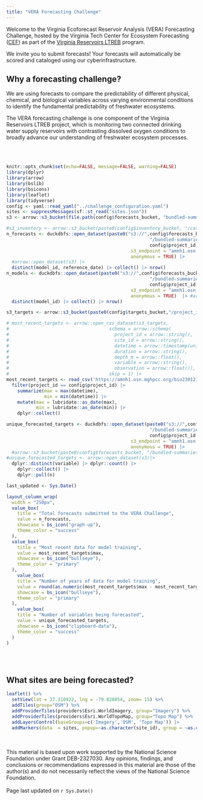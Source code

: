 ```yaml
---
title: "VERA Forecasting Challenge"
---
```


Welcome to the Virginia Ecoforecast Reservoir Analysis (VERA) Forecasting Challenge, hosted by the Virginia Tech Center for Ecosystem Forecasting ([CEF](https://www.ecoforecast.centers.vt.edu/)) as part of the [Virginia Reservoirs LTREB](http://ltreb-reservoirs.org/) program.

We invite you to submit forecasts!  Your forecasts will automatically be scored and cataloged using our cyberinfrastructure.

## Why a forecasting challenge? 

We are using forecasts to compare the predictability of different physical, chemical, and biological variables across varying environmental conditions to identify the fundamental predictability of freshwater ecosystems.

The VERA forecasting challenge is one component of the Virginia Reservoirs LTREB project, which is monitoring two connected drinking water supply reservoirs with contrasting dissolved oxygen conditions to broadly advance our understanding of freshwater ecosystem processes.

<br />
<br />
```r
knitr::opts_chunk$set(echo=FALSE, message=FALSE, warning=FALSE)
library(dplyr)
library(arrow)
library(bslib)
library(bsicons)
library(leaflet)
library(tidyverse)
config <- yaml::read_yaml("../challenge_configuration.yaml")
sites <- suppressMessages(sf::st_read("sites.json"))
s3 <- arrow::s3_bucket(file.path(config$forecasts_bucket, "bundled-summaries", "project_id=vera4cast", "duration=P1D"), endpoint_override = config$endpoint, anonymous = TRUE)

#s3_inventory <- arrow::s3_bucket(paste0(config$inventory_bucket, "/catalog/forecasts/project_id=", config$project_id), endpoint_override = config$endpoint, anonymous = TRUE)
n_forecasts <- duckdbfs::open_dataset(paste0("s3://",config$forecasts_bucket,
                                                     "/bundled-summaries/project_id=", 
                                                     config$project_id, "/duration=P1D"),
                                              s3_endpoint = "amnh1.osn.mghpcc.org",
                                              anonymous = TRUE) |> 
  #arrow::open_dataset(s3) |> 
  distinct(model_id, reference_date) |> collect() |> nrow()
n_models <- duckdbfs::open_dataset(paste0("s3://",config$forecasts_bucket,
                                                     "/bundled-summaries/project_id=", 
                                                     config$project_id, "/duration=P1D"),
                                              s3_endpoint = "amnh1.osn.mghpcc.org",
                                              anonymous = TRUE)  |> #arrow::open_dataset(s3) |>
  distinct(model_id) |> collect() |> nrow()

s3_targets <- arrow::s3_bucket(paste0(config$targets_bucket,"/project_id=vera4cast/duration=P1D/daily-insitu-targets.csv.gz"), endpoint_override = config$endpoint, anonymous = TRUE)

# most_recent_targets <- arrow::open_csv_dataset(s3_targets,
#                                     schema = arrow::schema(
#                                       project_id = arrow::string(),
#                                       site_id = arrow::string(),
#                                       datetime = arrow::timestamp(unit = "ns", timezone = "UTC"),
#                                       duration = arrow::string(),
#                                       depth_m = arrow::float(),
#                                       variable = arrow::string(),
#                                       observation = arrow::float()),
#                                     skip = 1) |>
most_recent_targets <- read_csv('https://amnh1.osn.mghpcc.org/bio230121-bucket01/vera4cast/targets/project_id=vera4cast/duration=P1D/daily-insitu-targets.csv.gz') |> 
  filter(project_id == config$project_id) |> 
    summarize(max = max(datetime),
              min = min(datetime)) |> 
    mutate(max = lubridate::as_date(max),
           min = lubridate::as_date(min)) |> 
    dplyr::collect()

unique_forecasted_targets <- duckdbfs::open_dataset(paste0("s3://",config$forecasts_bucket,
                                                     "/bundled-summaries/project_id=", 
                                                     config$project_id, "/duration=P1D"),
                                              s3_endpoint = "amnh1.osn.mghpcc.org",
                                              anonymous = TRUE) |> 
  #arrow::s3_bucket(paste0(config$forecasts_bucket, "/bundled-summaries/project_id=", config$project_id, "/duration=P1D"), endpoint_override = config$endpoint, anonymous = TRUE)
#unique_forecasted_targets <- arrow::open_dataset(s3)|> 
  dplyr::distinct(variable) |> dplyr::count() |> 
    dplyr::collect() |> 
    dplyr::pull(n)

last_updated <- Sys.Date()
```

```r

layout_column_wrap(
  width = "250px",
  value_box(
    title = "Total forecasts submitted to the VERA Challenge", 
    value = n_forecasts,
    showcase = bs_icon("graph-up"),
    theme_color = "success" 
  ),
  value_box(
    title = "Most recent data for model training", 
    value = most_recent_targets$max,
    showcase = bs_icon("bullseye"),
    theme_color = "primary"
  ),
    value_box(
    title = "Number of years of data for model training", 
    value = round(as.numeric(most_recent_targets$max - most_recent_targets$min) /365, 2),
    showcase = bs_icon("bullseye"),
    theme_color = "primary" 
  ),
    value_box(
    title = "Number of variables being forecasted", 
    value = unique_forecasted_targets,
    showcase = bs_icon("clipboard-data"),
    theme_color = "success" 
  )
)

```
<br />
<br />

## What sites are being forecasted?

```r
leaflet() %>%
  setView(lat = 37.310922, lng = -79.828854, zoom= 15) %>%
  addTiles(group="OSM") %>%
  addProviderTiles(providers$Esri.WorldImagery, group="Imagery") %>%
  addProviderTiles(providers$Esri.WorldTopoMap, group="Topo Map") %>%
  addLayersControl(baseGroups=c('Imagery','OSM', 'Topo Map')) |> 
  addMarkers(data  = sites, popup=~as.character(site_id), group = ~as.character(Partner), clusterOptions = markerClusterOptions())
```
<br />
<br />
This material is based upon work supported by the National Science Foundation under Grant DEB-2327030. Any opinions, findings, and conclusions or recommendations expressed in this material are those of the author(s) and do not necessarily reflect the views of the National Science Foundation.
<br />
<br />
Page last updated on `r Sys.Date()`
